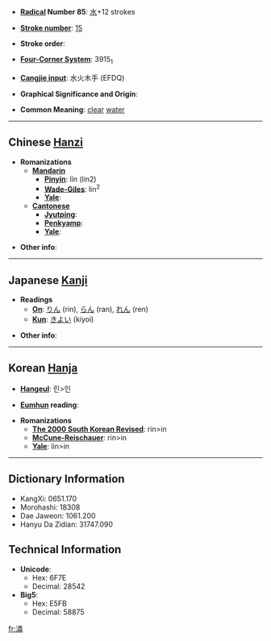 * '''[[Wiktionary:Chinese radical index| Radical]] Number 85''': [[Wiktionary:Chinese radical index 水|水]]+12 strokes

* '''[[Wiktionary:Chinese total strokes index|Stroke number]]''': [[Wiktionary:Chinese total strokes index 15|15]]

* '''Stroke order''': 

* '''[[Wiktionary:Chinese four corner index|Four-Corner System]]''': 3915<sub>1</sub>

* '''[[Wiktionary:Chinese Cangjie index|Cangjie input]]''': 水火木手 (EFDQ)

* '''Graphical Significance and Origin''': 

* '''Common Meaning''': [[clear]] [[water]]

----

== Chinese [[Hanzi]] ==

* '''Romanizations'''
** '''[[Mandarin]]'''
*** '''[[Pinyin]]''': lín (lin2)
*** '''[[Wade-Giles]]''': lin<sup>2</sup>
*** '''[[Yale]]''': 
** '''[[Cantonese]]'''
*** '''[[Jyutping]]''':
*** '''[[Penkyamp]]''': 
*** '''[[Yale]]''': 

* '''Other info''': 

----

== Japanese [[Kanji]] ==

* '''Readings'''
** '''[[On]]''': [[りん]] (rin), [[らん]] (ran), [[れん]] (ren)
** '''[[Kun]]''': [[きよい]] (kiyoi)

* '''Other info''':  

----

== Korean [[Hanja]] ==

* '''[[Hangeul]]''': 린>인

* '''[[Eumhun]] reading''': 

* '''Romanizations'''
** '''[[The 2000 South Korean Revised Romanization|The 2000 South Korean Revised]]''': rin>in
** '''[[McCune-Reischauer]]''': rin>in
** '''[[Yale]]''': lin>in

----

== Dictionary Information ==

* KangXi: 0651.170
* Morohashi: 18308
* Dae Jaweon: 1061.200
* Hanyu Da Zidian: 31747.090

== Technical Information ==

* '''Unicode''':
** Hex: 6F7E
** Decimal: 28542
* '''Big5''':
** Hex: E5FB
** Decimal: 58875

[[fr:潾]]